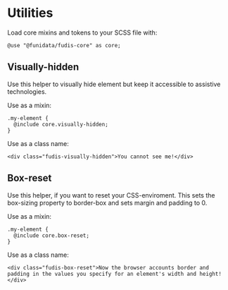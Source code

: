 
<Meta title="Foundations/Utilities" />

# Utilities

Load core mixins and tokens to your SCSS file with:

```
@use "@funidata/fudis-core" as core;
```

## Visually-hidden

Use this helper to visually hide element but keep it accessible to assistive technologies.

Use as a mixin:

```
.my-element {
  @include core.visually-hidden;
}
```

Use as a class name:

```
<div class="fudis-visually-hidden">You cannot see me!</div>
```

## Box-reset

Use this helper, if you want to reset your CSS-enviroment. This sets the box-sizing property to border-box and sets margin and padding to 0.

Use as a mixin:

```
.my-element {
  @include core.box-reset;
}
```

Use as a class name:

```
<div class="fudis-box-reset">Now the browser accounts border and padding in the values you specify for an element's width and height!</div>
```